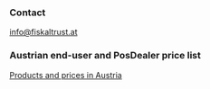 ### Contact
info@fiskaltrust.at

### Austrian end-user and PosDealer price list
[Products and prices in Austria](https://www.fiskaltrust.at/products/product_01/)

